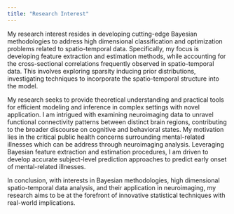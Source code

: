 ```yaml
---
title: "Research Interest"
---
```


My research interest resides in developing cutting-edge Bayesian methodologies to address high dimensional classification and optimization problems related to spatio-temporal data. Specifically, my focus is developing feature extraction and estimation methods, while accounting for the cross-sectional correlations frequently observed in spatio-temporal data. This involves exploring sparsity inducing prior distributions, investigating techniques to incorporate the spatio-temporal structure into the model.

My research seeks to provide theoretical understanding and practical tools for efficient modeling and inference in complex settings with novel application. I am intrigued with examining neuroimaging data to unravel functional connectivity patterns between distinct brain regions, contributing to the broader discourse on cognitive and behavioral states. My motivation lies in the critical public health concerns surrounding mental-related illnesses which can be address through neuroimaging analysis. Leveraging Bayesian feature extraction and estimation procedures, I am driven to develop accurate subject-level prediction approaches to predict early onset of mental-related illnesses.

In conclusion, with interests in Bayesian methodologies, high dimensional spatio-temporal data analysis, and their application in neuroimaging, my research aims to be at the forefront of innovative statistical techniques with real-world implications.
